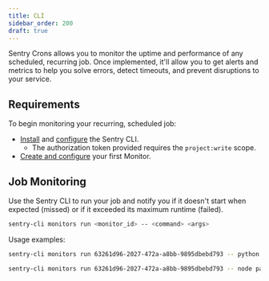 ```yaml
---
title: CLI
sidebar_order: 200
draft: true
---
```


<Include name="beta-alert-crons.mdx" />

Sentry Crons allows you to monitor the uptime and performance of any scheduled, recurring job. Once implemented, it'll allow you to get alerts and metrics to help you solve errors, detect timeouts, and prevent disruptions to your service.

## Requirements

To begin monitoring your recurring, scheduled job:

- [Install](/product/cli/installation) and [configure](/product/cli/configuration) the Sentry CLI.
    - The authorization token provided requires the `project:write` scope.
- [Create and configure](https://sentry.io/crons/create/) your first Monitor.

## Job Monitoring

Use the Sentry CLI to run your job and notify you if it doesn't start when expected (missed) or if it exceeded its maximum runtime (failed).

```bash {tabTitle: CLI}
sentry-cli monitors run <monitor_id> -- <command> <args>
```

Usage examples:

```bash {tabTitle: Python}
sentry-cli monitors run 63261d96-2027-472a-a8bb-9895dbebd793 -- python path/to/file.py
```

```bash {tabTitle: Node.JS}
sentry-cli monitors run 63261d96-2027-472a-a8bb-9895dbebd793 -- node path/to/file.js
```
